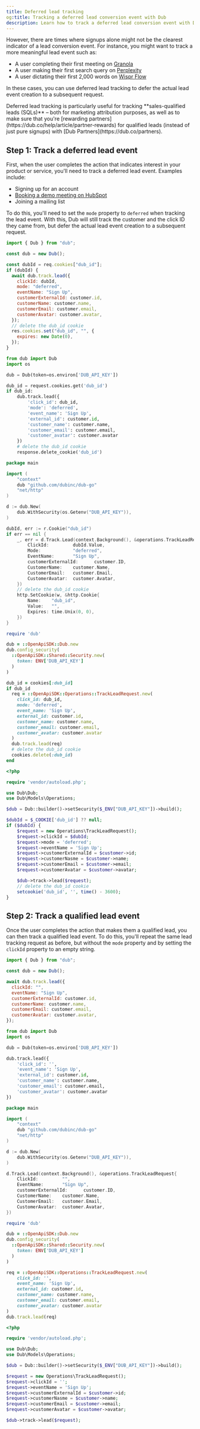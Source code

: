 ```yaml
---
title: Deferred lead tracking
og:title: Tracking a deferred lead conversion event with Dub
description: Learn how to track a deferred lead conversion event with Dub
---
```



<LeadsIntro />

However, there are times where signups alone might not be the clearest indicator of a lead conversion event. For instance, you might want to track a more meaningful lead event such as:

- A user completing their first meeting on [Granola](https://partners.dub.co/granola)
- A user making their first search query on [Perplexity](https://partners.dub.co/perplexity)
- A user dictating their first 2,000 words on [Wispr Flow](https://partners.dub.co/flow)

In these cases, you can use deferred lead tracking to defer the actual lead event creation to a subsequent request.

<Tip>
  Deferred lead tracking is particularly useful for tracking **sales-qualified
  leads (SQLs)** – both for marketing attribution purposes, as well as to make
  sure that you're [rewarding
  partners](https://dub.co/help/article/partner-rewards) for qualified leads
  (instead of just pure signups) with [Dub Partners](https://dub.co/partners).
</Tip>

<ConversionTrackingPrerequisites />

## Step 1: Track a deferred lead event

First, when the user completes the action that indicates interest in your product or service, you'll need to track a deferred lead event. Examples include:

- Signing up for an account
- [Booking a demo meeting on HubSpot](/conversions/leads/hubspot)
- Joining a mailing list

To do this, you'll need to set the `mode` property to `deferred` when tracking the lead event. With this, Dub will still track the customer and the click ID they came from, but defer the actual lead event creation to a subsequent request.

<CodeGroup>

```javascript Node.js
import { Dub } from "dub";

const dub = new Dub();

const dubId = req.cookies["dub_id"];
if (dubId) {
  await dub.track.lead({
    clickId: dubId,
    mode: "deferred",
    eventName: "Sign Up",
    customerExternalId: customer.id,
    customerName: customer.name,
    customerEmail: customer.email,
    customerAvatar: customer.avatar,
  });
  // delete the dub_id cookie
  res.cookies.set("dub_id", "", {
    expires: new Date(0),
  });
}
```

```python Python
from dub import Dub
import os

dub = Dub(token=os.environ['DUB_API_KEY'])

dub_id = request.cookies.get('dub_id')
if dub_id:
    dub.track.lead({
        'click_id': dub_id,
        'mode': 'deferred',
        'event_name': 'Sign Up',
        'external_id': customer.id,
        'customer_name': customer.name,
        'customer_email': customer.email,
        'customer_avatar': customer.avatar
    })
    # delete the dub_id cookie
    response.delete_cookie('dub_id')
```

```go Go
package main

import (
    "context"
    dub "github.com/dubinc/dub-go"
    "net/http"
)

d := dub.New(
    dub.WithSecurity(os.Getenv("DUB_API_KEY")),
)

dubId, err := r.Cookie("dub_id")
if err == nil {
    _, err = d.Track.Lead(context.Background(), &operations.TrackLeadRequest{
        ClickId:         dubId.Value,
        Mode:            "deferred",
        EventName:       "Sign Up",
        customerExternalId:      customer.ID,
        CustomerName:    customer.Name,
        CustomerEmail:   customer.Email,
        CustomerAvatar:  customer.Avatar,
    })
    // delete the dub_id cookie
    http.SetCookie(w, &http.Cookie{
        Name:    "dub_id",
        Value:   "",
        Expires: time.Unix(0, 0),
    })
}
```

```ruby Ruby
require 'dub'

dub = ::OpenApiSDK::Dub.new
dub.config_security(
  ::OpenApiSDK::Shared::Security.new(
    token: ENV['DUB_API_KEY']
  )
)

dub_id = cookies[:dub_id]
if dub_id
  req = ::OpenApiSDK::Operations::TrackLeadRequest.new(
    click_id: dub_id,
    mode: 'deferred',
    event_name: 'Sign Up',
    external_id: customer.id,
    customer_name: customer.name,
    customer_email: customer.email,
    customer_avatar: customer.avatar
  )
  dub.track.lead(req)
  # delete the dub_id cookie
  cookies.delete(:dub_id)
end
```

```php PHP
<?php

require 'vendor/autoload.php';

use Dub\Dub;
use Dub\Models\Operations;

$dub = Dub::builder()->setSecurity($_ENV["DUB_API_KEY"])->build();

$dubId = $_COOKIE['dub_id'] ?? null;
if ($dubId) {
    $request = new Operations\TrackLeadRequest();
    $request->clickId = $dubId;
    $request->mode = 'deferred';
    $request->eventName = 'Sign Up';
    $request->customerExternalId = $customer->id;
    $request->customerNasme = $customer->name;
    $request->customerEmail = $customer->email;
    $request->customerAvatar = $customer->avatar;

    $dub->track->lead($request);
    // delete the dub_id cookie
    setcookie('dub_id', '', time() - 3600);
}
```

</CodeGroup>

## Step 2: Track a qualified lead event

Once the user completes the action that makes them a qualified lead, you can then track a qualified lead event. To do this, you'll repeat the same lead tracking request as before, but without the `mode` property and by setting the `clickId` property to an empty string.

<CodeGroup>

```javascript Node.js
import { Dub } from "dub";

const dub = new Dub();

await dub.track.lead({
  clickId: "",
  eventName: "Sign Up",
  customerExternalId: customer.id,
  customerName: customer.name,
  customerEmail: customer.email,
  customerAvatar: customer.avatar,
});
```

```python Python
from dub import Dub
import os

dub = Dub(token=os.environ['DUB_API_KEY'])

dub.track.lead({
    'click_id': '',
    'event_name': 'Sign Up',
    'external_id': customer.id,
    'customer_name': customer.name,
    'customer_email': customer.email,
    'customer_avatar': customer.avatar
})
```

```go Go
package main

import (
    "context"
    dub "github.com/dubinc/dub-go"
    "net/http"
)

d := dub.New(
    dub.WithSecurity(os.Getenv("DUB_API_KEY")),
)

d.Track.Lead(context.Background(), &operations.TrackLeadRequest{
    ClickId:         "",
    EventName:       "Sign Up",
    customerExternalId:      customer.ID,
    CustomerName:    customer.Name,
    CustomerEmail:   customer.Email,
    CustomerAvatar:  customer.Avatar,
})
```

```ruby Ruby
require 'dub'

dub = ::OpenApiSDK::Dub.new
dub.config_security(
  ::OpenApiSDK::Shared::Security.new(
    token: ENV['DUB_API_KEY']
  )
)

req = ::OpenApiSDK::Operations::TrackLeadRequest.new(
    click_id: '',
    event_name: 'Sign Up',
    external_id: customer.id,
    customer_name: customer.name,
    customer_email: customer.email,
    customer_avatar: customer.avatar
)
dub.track.lead(req)
```

```php PHP
<?php

require 'vendor/autoload.php';

use Dub\Dub;
use Dub\Models\Operations;

$dub = Dub::builder()->setSecurity($_ENV["DUB_API_KEY"])->build();

$request = new Operations\TrackLeadRequest();
$request->clickId = '';
$request->eventName = 'Sign Up';
$request->customerExternalId = $customer->id;
$request->customerNasme = $customer->name;
$request->customerEmail = $customer->email;
$request->customerAvatar = $customer->avatar;

$dub->track->lead($request);
```

</CodeGroup>

<LeadsOutro />

